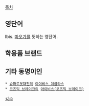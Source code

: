[[목차]]

== 영단어 ==
Ibis. [[따오기]]를 뜻하는 영단어.

== 학용품 브랜드 ==

== 기타 동명이인 ==
 * [[슈퍼로봇대전]]의 [[아이비스 더글라스]]
 * [[코즈믹 브레이크]]의 [[아이비스(코즈믹 브레이크)]]

[[각주]]
 
